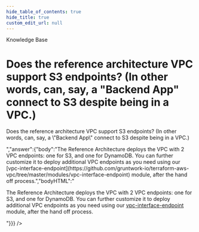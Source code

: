 ```yaml
---
hide_table_of_contents: true
hide_title: true
custom_edit_url: null
---
```



<CenterLayout>
<span class="title">Knowledge Base</span>
<h1>Does the reference architecture VPC support S3 endpoints? (In other words, can, say, a &quot;Backend App&quot; connect to S3 despite being in a VPC.)</h1>
<GitHub json={{"id":"D_kwDOF8slf84APGhL","number":320,"author":{"login":"marijakstrazdas"},"title":"Does the reference architecture VPC support S3 endpoints? (In other words, can, say, a \"Backend App\" connect to S3 despite being in a VPC.)","body":"Does the reference architecture VPC support S3 endpoints? (In other words, can, say, a \"Backend App\" connect to S3 despite being in a VPC.)","bodyHTML":"<p dir=\"auto\">Does the reference architecture VPC support S3 endpoints? (In other words, can, say, a \"Backend App\" connect to S3 despite being in a VPC.)</p>","answer":{"body":"The Reference Architecture deploys the VPC with 2 VPC endpoints: one for S3, and one for DynamoDB. You can further customize it to deploy additional VPC endpoints as you need using our [vpc-interface-endpoint](https://github.com/gruntwork-io/terraform-aws-vpc/tree/master/modules/vpc-interface-endpoint) module, after the hand off process.","bodyHTML":"<p dir=\"auto\">The Reference Architecture deploys the VPC with 2 VPC endpoints: one for S3, and one for DynamoDB. You can further customize it to deploy additional VPC endpoints as you need using our <a href=\"https://github.com/gruntwork-io/terraform-aws-vpc/tree/master/modules/vpc-interface-endpoint\">vpc-interface-endpoint</a> module, after the hand off process.</p>"}}} />

</CenterLayout>
  

<!-- ##DOCS-SOURCER-START
{
  "sourcePlugin": "github-discussions",
  "hash": "98ebd03a7059f4ce58cd96adefb8d694"
}
##DOCS-SOURCER-END -->
